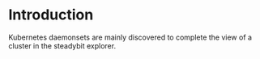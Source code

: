 # Introduction

Kubernetes daemonsets are mainly discovered to complete the view of a cluster in the steadybit explorer.